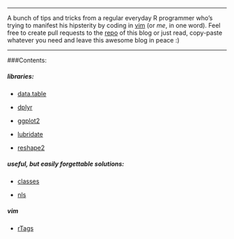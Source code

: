 ***
A bunch of tips and tricks from a regular everyday R programmer who's trying to manifest his hipsterity by coding in [vim](https://en.wikipedia.org/wiki/Vim_(text_editor)) (or *me*, in one word). Feel free to create pull requests to the [repo](https://github.com/tomis9/tomis9.github.io) of this blog or just read, copy-paste whatever you need and leave this awesome blog in peace :)

***

###Contents:

##### libraries:


* [data.table](data.table.html)

* [dplyr](dplyr.html)

* [ggplot2](ggplot2.html)

* [lubridate](lubridate.html)

* [reshape2](reshape2.html) 

##### useful, but easily forgettable solutions:

* [classes](classes.html)

* [nls](nls.html)

##### vim

* [rTags](rTags.html)
